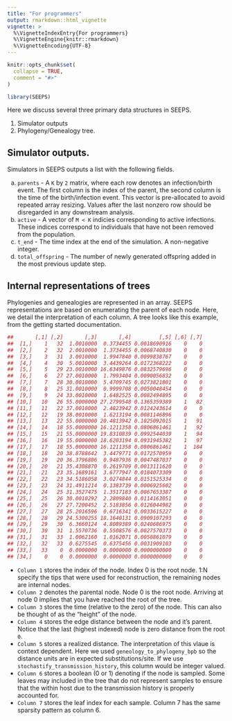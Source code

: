 ```yaml
---
title: "For programmers"
output: rmarkdown::html_vignette
vignette: >
  %\VignetteIndexEntry{For programmers}
  %\VignetteEngine{knitr::rmarkdown}
  %\VignetteEncoding{UTF-8}
---
```


```r
knitr::opts_chunk$set(
  collapse = TRUE,
  comment = "#>"
)
```

```r
library(SEEPS)
```

Here we discuss several three primary data structures in SEEPS.

1. Simulator outputs
3. Phylogeny/Genealogy tree. 

## Simulator outputs.

Simulators in SEEPS outputs a list with the following fields.

a. `parents` - A `K` by `2` matrix, where each row denotes an infection/birth event. The first column is the index of the parent, the second column is the time of the birth/infection event. This vector is pre-allocated to avoid repeated array resizing. Values after the last nonzero row should be disregarded in any downstream analysis.
b. `active` - A vector of `M < K` indicies corresponding to active infections. These indices correspond to individuals that have not been removed from the population. 
c. `t_end` - The time index at the end of the simulation. A non-negative integer.
d. `total_offspring` - The number of newly generated offspring added in the most previous update step. 

## Internal representations of trees

Phylogenies and genealogies are represented in an array. SEEPS representations are based on enumerating the parent of each node. Here, we detail the interpretation of each column. A tree looks like this example, from the getting started documentation. 

```r
##       [,1] [,2]       [,3]       [,4]         [,5] [,6] [,7]
##  [1,]    1   32  1.0010000  0.3734455 0.0018690916    0    0
##  [2,]    2   32  2.0010000  1.3734455 0.0068740830    0    0
##  [3,]    3   31  3.0010000  1.9947840 0.0099838767    0    0
##  [4,]    4   30  5.0010000  3.4439264 0.0172368222    0    0
##  [5,]    5   29 23.0010000 16.6349876 0.0832579696    0    0
##  [6,]    6   27 27.0010000  1.7993404 0.0090056832    0    0
##  [7,]    7   28 30.0010000  5.4709745 0.0273821801    0    0
##  [8,]    8   25 31.0010000  0.9999708 0.0050048454    0    0
##  [9,]    9   24 33.0010000  1.6482525 0.0082494895    0    0
## [10,]   10   26 55.0000000 27.2799548 0.1365359389    1   82
## [11,]   11   22 37.0010000  2.4823942 0.0124243614    0    0
## [12,]   12   19 38.0010000  1.6213194 0.0081146896    0    0
## [13,]   13   22 55.0000000 20.4813942 0.1025092015    1   91
## [14,]   14   18 55.0000000 16.1211358 0.0806861461    1   92
## [15,]   15   21 55.0000000 19.8310839 0.0992544039    1   94
## [16,]   16   19 55.0000000 18.6203194 0.0931945382    1   97
## [17,]   17   18 55.0000000 16.1211358 0.0806861461    1  104
## [18,]   18   20 38.8788642  3.4479771 0.0172570959    0    0
## [19,]   19   20 36.3796806  0.9487936 0.0047487037    0    0
## [20,]   20   21 35.4308870  0.2619709 0.0013111620    0    0
## [21,]   21   23 35.1689161  3.6777947 0.0184073309    0    0
## [22,]   22   23 34.5186058  3.0274844 0.0151525334    0    0
## [23,]   23   24 31.4911214  0.1383739 0.0006925602    0    0
## [24,]   24   25 31.3527475  1.3517183 0.0067653387    0    0
## [25,]   25   26 30.0010292  2.2809840 0.0114163051    0    0
## [26,]   26   27 27.7200452  2.5183856 0.0126044982    0    0
## [27,]   27   28 25.2016596  0.6716341 0.0033615227    0    0
## [28,]   28   29 24.5300255 18.1640131 0.0909107293    0    0
## [29,]   29   30  6.3660124  4.8089389 0.0240686975    0    0
## [30,]   30   31  1.5570736  0.5508576 0.0027570373    0    0
## [31,]   31   33  1.0062160  1.0162071 0.0050861079    0    0
## [32,]   32   33  0.6275545  0.6375456 0.0031909103    0    0
## [33,]   33    0  0.0000000  0.0000000 0.0000000000    0    0
## [34,]    0    0  0.0000000  0.0000000 0.0000000000    0    0
```

* `Column 1` stores the index of the node. Index 0 is the root node. 1:N specify the tips that were used for reconstruction, the remaining nodes are internal nodes.
* `Column 2` denotes the parental node. Node 0 is the root node. Arriving at node 0 implies that you have reached the root of the tree.
* `Column 3` stores the time (relative to the zero) of the node. This can also be thought of as the "height" of the node.
* `Column 4` stores the edge distance between the node and it's parent. Notice that the last (highest indexed) node is zero distance from the root `0`. 
* `Column 5` stores a realized distance. The interpretation of this vlaue is context dependent. Here we used `geneology_to_phylogeny_bpb` so the distance units are in expected substitutions/site. If we use `stochastify_transmission_history`, this column would be integer valued. 
* `Column 6` stores a boolean (0 or 1) denoting if the node is sampled. Some leaves may included in the tree that do not represent samples to ensure that the within host due to the transmission history is properly accounted for. 
* `Column 7` stores the leaf index for each sample. Column 7 has the same sparsity pattern as column 6. 


